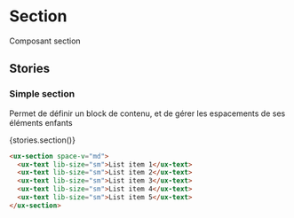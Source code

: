 
# Section

<Meta title="Components|Structures/section" />

Composant section

<Props of="ux-section" />

## Stories

### Simple section

Permet de définir un block de contenu, et de gérer les espacements de ses éléments enfants

<Preview withSource="none">
  <Story name="Simple section" height="220px">
    {stories.section()}
  </Story>
</Preview>

```html
<ux-section space-v="md">
  <ux-text lib-size="sm">List item 1</ux-text>
  <ux-text lib-size="sm">List item 2</ux-text>
  <ux-text lib-size="sm">List item 3</ux-text>
  <ux-text lib-size="sm">List item 4</ux-text>
  <ux-text lib-size="sm">List item 5</ux-text>
</ux-section>
```
